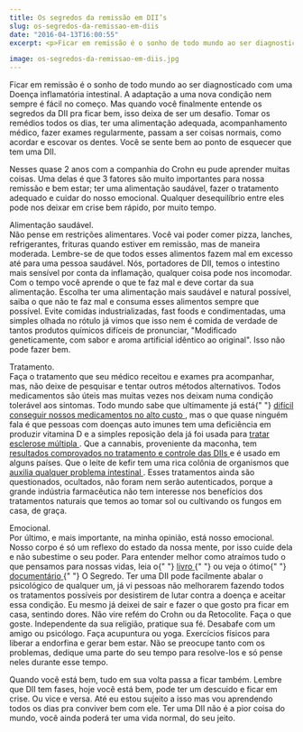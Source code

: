 ```yaml
---
title: Os segredos da remissão em DII’s
slug: os-segredos-da-remissao-em-diis
date: "2016-04-13T16:00:55"
excerpt: <p>Ficar em remissão é o sonho de todo mundo ao ser diagnosticado com uma Doença inflamatória intestinal. A adaptação a uma nova condição nem sempre é fácil no começo. Mas &hellip;</p>

image: os-segredos-da-remissao-em-diis.jpg
---
```


<p>
  Ficar em remissão é o sonho de todo mundo ao ser diagnosticado com uma Doença
  inflamatória intestinal. A adaptação a uma nova condição nem sempre é fácil no
  começo. Mas quando você finalmente entende os segredos da DII pra ficar bem,
  isso deixa de ser um desafio. Tomar os remédios todos os dias, ter uma
  alimentação adequada, acompanhamento médico, fazer exames regularmente, passam
  a ser coisas normais, como acordar e escovar os dentes. Você se sente bem ao
  ponto de esquecer que tem uma DII.
</p>
<p>
  Nesses quase 2 anos com a companhia do Crohn eu pude aprender muitas coisas.
  Uma delas é que 3 fatores são muito importantes para nossa remissão e bem
  estar; ter uma alimentação saudável, fazer o tratamento adequado e cuidar do
  nosso emocional. Qualquer desequilíbrio entre eles pode nos deixar em crise
  bem rápido, por muito tempo.
</p>
<p>
  <span class="title-main">Alimentação saudável.</span>
  <br />
  Não pense em restrições alimentares. Você vai poder comer pizza, lanches,
  refrigerantes, frituras quando estiver em remissão, mas de maneira moderada.
  Lembre-se de que todos esses alimentos fazem mal em excesso até para uma
  pessoa saudável. Nós, portadores de DII, temos o intestino mais sensível por
  conta da inflamação, qualquer coisa pode nos incomodar. Com o tempo você
  aprende o que te faz mal e deve cortar da sua alimentação. Escolha ter uma
  alimentação mais saudável e natural possível, saiba o que não te faz mal e
  consuma esses alimentos sempre que possível. Evite comidas industrializadas,
  fast foods e condimentadas, uma simples olhada no rótulo já vimos que isso nem
  é comida de verdade de tantos produtos químicos difíceis de pronunciar,
  "Modificado geneticamente, com sabor e aroma artificial idêntico ao original".
  Isso não pode fazer bem.
</p>
<p>
  <span class="title-main">Tratamento.</span>
  <br />
  Faça o tratamento que seu médico receitou e exames pra acompanhar, mas, não
  deixe de pesquisar e tentar outros métodos alternativos. Todos medicamentos
  são úteis mas muitas vezes nos deixam numa condição tolerável aos sintomas.
  Todo mundo sabe que ultimamente já está{" "}
  <a
    href="http://www.diariodeumcrohnista.com.br/falta-de-medicamentos-no-alto-custo-do-sus/"
    target="_blank"
  >
    difícil conseguir nossos medicamentos no alto custo
  </a>
  , mas o que quase ninguém fala é que pessoas com doenças auto imunes tem uma deficiência
  em produzir vitamina D e a simples reposição dela já foi usada para <a
    href="http://g1.globo.com/globo-reporter/noticia/2013/09/cientista-brasileiro-revela-espantoso-poder-da-vitamina-d-contra-esclerose-multipla.html"
    target="_blank"
  >
    tratar esclerose múltipla
  </a>. Que a cannabis, proveniente da maconha, tem <a
    href="http://maconhamedicinal.net/maconha-medicinal-e-doenca-inflamatoria-intestinal-dii-crohn/"
    target="_blank"
  >
    resultados comprovados no tratamento e controle das DIIs
  </a> e é usado em alguns países. Que o leite de kefir tem uma rica colônia de organismos
  que <a href="http://www.ingerindosaude.com.br/o-que-e-kefir/" target="_blank">
    auxilia qualquer problema intestinal
  </a>. Esses tratamentos ainda são questionados, ocultados, não foram nem serão
  autenticados, porque a grande indústria farmacêutica não tem interesse nos
  benefícios dos tratamentos naturais que temos ao tomar sol ou cultivando os
  fungos em casa, de graça.
</p>
<p>
  <span class="title-main">Emocional.</span>
  <br />
  Por último, e mais importante, na minha opinião, está nosso emocional. Nosso
  corpo é só um reflexo do estado da nossa mente, por isso cuide dela e não
  subestime o seu poder. Para entender melhor como atraímos tudo o que pensamos
  para nossas vidas, leia o{" "}
  <a href="http://www.saraiva.com.br/o-segredo-8873139.html" target="_blank">
    livro
  </a>{" "}
  ou veja o ótimo{" "}
  <a href="https://www.youtube.com/watch?v=d4HgHPGayoM" target="_blank">
    documentário
  </a>{" "}
  O Segredo. Ter uma DII pode facilmente abalar o psicológico de qualquer um, já
  vi pessoas não melhorarem fazendo todos os tratamentos possíveis por
  desistirem de lutar contra a doença e aceitar essa condição. Eu mesmo já
  deixei de sair e fazer o que gosto pra ficar em casa, sentindo dores. Não vire
  refém do Crohn ou da Retocolite. Faça o que goste. Independente da sua
  religião, pratique sua fé. Desabafe com um amigo ou psicólogo. Faça acupuntura
  ou yoga. Exercícios físicos para liberar a endorfina e gerar bem estar. Não se
  preocupe tanto com os problemas, dedique uma parte do seu tempo para
  resolve-los e só pense neles durante esse tempo.
</p>
<p>
  Quando você está bem, tudo em sua volta passa a ficar também. Lembre que DII
  tem fases, hoje você está bem, pode ter um descuido e ficar em crise. Ou vice
  e versa. Até eu estou sujeito a isso mas vou aprendendo todos os dias pra
  conviver bem com ele. Ter uma DII não é a pior coisa do mundo, você ainda
  poderá ter uma vida normal, do seu jeito.
</p>
